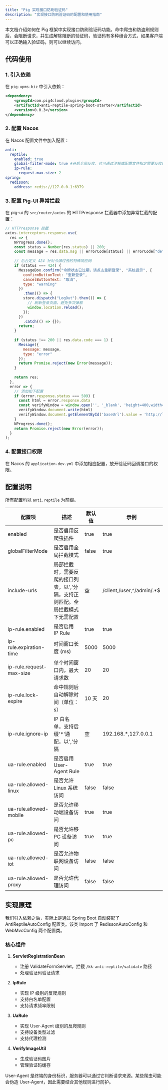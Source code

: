 ```yaml
---
title: "Pig 实现接口防刷验证码"
description: "实现接口防刷验证码的配置和使用指南"
---
```


<Note>
本文档介绍如何在 Pig 框架中实现接口防刷验证码功能。命中爬虫和防盗刷规则后，会阻断请求，并生成解除阻断的验证码，验证码有多种组合方式，如果客户端可以正确输入验证码，则可以继续访问。
</Note>

## 代码使用

### 1. 引入依赖
在 `pig-upms-biz` 中引入依赖：

```xml
<dependency>
    <groupId>com.pig4cloud.plugin</groupId>
    <artifactId>anti-reptile-spring-boot-starter</artifactId>
    <version>0.0.3</version>
</dependency>
```

### 2. 配置 Nacos
在 Nacos 配置文件中加入配置：

```yaml
anti:
  reptile:
    enabled: true
    global-filter-mode: true #开启全局反爬，也可通过注解或配置文件指定需要反爬的接口
    ip-rule:
      request-max-size: 2
spring:
  redisson:
    address: redis://127.0.0.1:6379
```

### 3. 配置 Pig-UI 异常拦截
在 pig-ui 的 `src/router/axios` 的 HTTPresponse 拦截器中添加异常拦截的配置：

```javascript
// HTTPresponse 拦截
axios.interceptors.response.use(
  res => {
    NProgress.done();
    const status = Number(res.status) || 200;
    const message = res.data.msg || errorCode[status] || errorCode["default"];
    
    // 后台定义 424 针对令牌过去的特殊响应码
    if (status === 424) {
      MessageBox.confirm("令牌状态已过期，请点击重新登录", "系统提示", {
        confirmButtonText: "重新登录",
        cancelButtonText: "取消",
        type: "warning"
      })
        .then(() => {
        store.dispatch("LogOut").then(() => {
          // 刷新登录页面，避免多次弹框
          window.location.reload();
        });
      })
        .catch(() => {});
      return;
    }
    
    if (status !== 200 || res.data.code === 1) {
      Message({
        message: message,
        type: "error"
      });
      return Promise.reject(new Error(message));
    }
    
    return res;
  },
  error => {
    // 添加如下配置
    if (error.response.status === 509) {
      const html = error.response.data
      const verifyWindow = window.open('', '_blank', 'height=400,width=560')
      verifyWindow.document.write(html)
      verifyWindow.document.getElementById('baseUrl').value = 'http://localhost:8080/admin'
    }
    NProgress.done();
    return Promise.reject(new Error(error));
  }
);
```

### 4. 配置接口权限
在 Nacos 的 `application-dev.yml` 中添加相应配置，放开验证码回调接口的权限。

## 配置说明
所有配置均以 `anti.reptile` 为前缀。

| 配置项 | 描述 | 默认值 | 示例 |
| --- | --- | --- | --- |
| enabled | 是否启用反爬虫插件 | true | true |
| globalFilterMode | 是否启用全局拦截模式 | false | true |
| include-urls | 局部拦截时，需要反爬的接口列表，以','分隔，支持正则匹配。全局拦截模式下无需配置 | 空 | /client,/user,^/admin/.*$ |
| ip-rule.enabled | 是否启用 IP Rule | true | true |
| ip-rule.expiration-time | 时间窗口长度 (ms) | 5000 | 5000 |
| ip-rule.request-max-size | 单个时间窗口内，最大请求数 | 20 | 20 |
| ip-rule.lock-expire | 命中规则后自动解除时间（单位：s） | 10 天 | 20 |
| ip-rule.ignore-ip | IP 白名单，支持后缀'*'通配，以','分隔 | 空 | 192.168.*,127.0.0.1 |
| ua-rule.enabled | 是否启用 User-Agent Rule | true | true |
| ua-rule.allowed-linux | 是否允许 Linux 系统访问 | false | false |
| ua-rule.allowed-mobile | 是否允许移动端设备访问 | true | true |
| ua-rule.allowed-pc | 是否允许移 PC 设备访问 | true | true |
| ua-rule.allowed-iot | 是否允许物联网设备访问 | false | false |
| ua-rule.allowed-proxy | 是否允许代理访问 | false | false |

## 实现原理

<Note>
我们引入依赖之后，实际上是通过 Spring Boot 自动装配了 AntiReptileAutoConfig 配置类。该类 Import 了 RedissonAutoConfig 和 WebMvcConfig 两个配置类。
</Note>

### 核心组件

1. **ServletRegistrationBean**
   - 注册 ValidateFormServlet，拦截 `/kk-anti-reptile/validate` 路径
   - 处理验证码验证请求

2. **IpRule**
   - 实现 IP 级别的反爬规则
   - 支持白名单配置
   - 支持请求频率限制

3. **UaRule**
   - 实现 User-Agent 级别的反爬规则
   - 支持设备类型过滤
   - 支持代理检测

4. **VerifyImageUtil**
   - 生成验证码图片
   - 管理验证码缓存

<Warning>
User-Agent 是终端的身份标识，服务器可以通过它判断请求来源。某些爬虫可能会伪造 User-Agent，因此需要结合其他规则进行防护。
</Warning>


